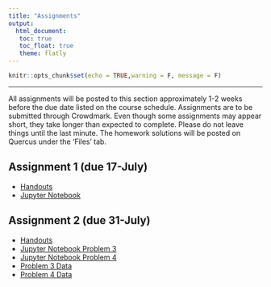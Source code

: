 ```yaml
---
title: "Assignments"
output: 
  html_document:
   toc: true
   toc_float: true
   theme: flatly
---
```


```r
knitr::opts_chunk$set(echo = TRUE,warning = F, message = F)
```
******

All assignments will be posted to this section approximately 1-2 weeks before the due date listed on the course schedule.  Assignments are to be submitted through Crowdmark.  Even though some assignments may appear short, they take longer than expected to complete. Please do not leave things until the last minute.  The homework solutions will be posted on Quercus under the 'Files' tab.

## Assignment 1 (due 17-July)

* [Handouts](https://drive.google.com/file/d/17dA_asrINz8GzmGv79vXkpUw03Efau3F/view?usp=sharing)
* [Jupyter Notebook](https://drive.google.com/file/d/1RA-CoL_w5YiM9AV2jY2BCKTB3kvrEZvq/view?usp=sharing)

## Assignment 2 (due 31-July)

* [Handouts](https://drive.google.com/file/d/1AEpSdw8P5RcEG9-nyq0ay86kulbsZaX7/view?usp=sharing)
* [Jupyter Notebook Problem 3](https://drive.google.com/file/d/1CIHt20Tg28gmuu1Gz7BIkssXq9jn8XRp/view?usp=sharing)
* [Jupyter Notebook Problem 4](https://drive.google.com/file/d/1uYGXqyXrtsMM0fii6BHrsJgtbnzH-kmH/view?usp=sharing)
* [Problem 3 Data](https://github.com/J0EYjoey/SML_Summer2025/raw/refs/heads/main/Data/A2_data/P3data.zip)
* [Problem 4 Data](https://github.com/J0EYjoey/SML_Summer2025/raw/refs/heads/main/Data/A2_data/P4data.zip)



